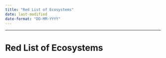 ```yaml
---
title: "Red List of Ecosystems"
date: last-modified
date-format: "DD-MM-YYYY"
---
```


------------------------------------------------------------------------

# Red List of Ecosystems